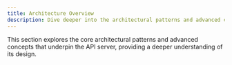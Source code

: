 ```yaml
---
title: Architecture Overview
description: Dive deeper into the architectural patterns and advanced concepts of the API server.
---
```



This section explores the core architectural patterns and advanced concepts that underpin the API server, providing a deeper understanding of its design.
